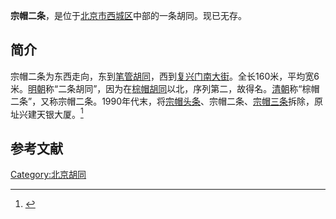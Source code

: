 '''宗帽二条'''，是位于[[北京市|北京市]][[西城区|西城区]]中部的一条胡同。现已无存。

==简介==
宗帽二条为东西走向，东到[[笔管胡同|笔管胡同]]，西到[[复兴门南大街|复兴门南大街]]。全长160米，平均宽6米。[[明朝|明朝]]称“二条胡同”，因为在[[宗帽头条|棕帽胡同]]以北，序列第二，故得名。[[清朝|清朝]]称“棕帽二条”，又称宗帽二条。1990年代末，将[[宗帽头条|宗帽头条]]、宗帽二条、[[宗帽三条|宗帽三条]]拆除，原址兴建天银大厦。<ref name=dhly>{{Cite web |url=http://www.bjdclib.com/subdb/laneculture/lane/200907/t20090702_4198.html |title=宗帽二条，东华流韵，2009-07-02 |accessdate=2015-03-07 |archive-date=2015-04-02 |archive-url=https://web.archive.org/web/20150402174529/http://www.bjdclib.com/subdb/laneculture/lane/200907/t20090702_4198.html |dead-url=no }}</ref>

==参考文献==
{{reflist}}

[[Category:北京胡同|Category:北京胡同]]